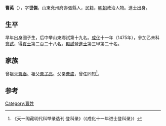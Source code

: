 {{Otheruses|other=名为曹英的其他人物|曹英}}

'''曹英'''（{{bd|1439年||？}}），字'''世傑'''，山東兗州府壽張縣人，民籍，[[明朝|明朝]]政治人物。進士出身。

== 生平 ==
早年出身國子生，后中举山東鄉試第十九名。[[成化|成化]]十一年（1475年），參加乙未科[[會試|會試]]，得[[貢士|貢士]]第二百二十八名。[[殿試|殿試]]登[[進士|進士]]第三甲第二十名。

== 家族 ==
曾祖父[[曹泰|曹泰]]。祖父[[曹子亮|曹子亮]]。父亲[[曹盛|曹盛]]，曾任同知<ref>《天一阁藏明代科举录选刊·登科录》（《成化十一年进士登科录》）</ref>。

==参考==
{{reflist}}

{{成化十一年乙未科殿試金榜}}

{{Authority control}}

{{DEFAULTSORT:}}
[[Category:曹姓|Category:曹姓]]


{{明朝人物小作品}}
